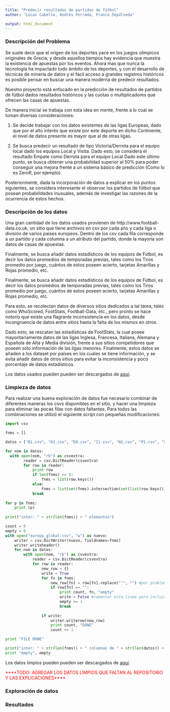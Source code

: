 ```yaml
---
title: "Predecir resultados de partidos de fútbol"
author: "Lucas Cabello, Andrés Ferrada, Franco Sepúlveda"

output: html_document
---
```


### Descripción del Problema
Se suele decir que el origen de los deportes yace en los juegos olímpicos originales de Grecia, y desde aquellos tiempos hay evidencia que muestra la existencia de apuestas por los eventos. Ahora mas que nunca la tecnología ha impactado todo ámbito de los deportes, y con el desarrollo de técnicas de minería de datos y el fácil acceso a grandes registros históricos es posible pensar en buscar una manera moderna de predecir resultados. 

Nuestro proyecto está enfocado en la predicción de resultados de partidos de fútbol dados resultados históricos y las cuotas o multiplicadores que ofrecen las casas de apuestas.

De manera inicial se trabaja con esta idea en mente, frente a lo cual se toman diversas 
consideraciones: 

1. Se decide trabajar con los datos existentes de las ligas Europeas, dado que por 
el alto interés que existe por este deporte en dicho Continente, el nivel de datos 
presente es mayor que al de otras ligas.

2. Se busca predecir un resultado de tipo Victoria/Derrota para el equipo local dado 
los equipos Local y Visita. Dado esto, se considera el resultado Empate como 
Derrota para el equipo Local 
Dado este último punto, se busca obtener una probabilidad superior al 50% para poder 
conseguir una mejora frente a un sistema básico de predicción (Como lo es ZeroR, por 
ejemplo).
 
Posteriormente, dada la incorporación de datos a explicar en los puntos siguientes, se 
considera interesante el observar los partidos de fútbol que posean probabilidades 
inusuales, además de investigar las razones de la ocurrencia de estos hechos. 

### Descripción de los datos
Una gran cantidad de los datos usados provienen de http://www.football-data.co.uk, un sitio que tiene archivos en csv por cada año y cada liga o división de varios países europeos. Dentro de los csv cada fila corresponde a un partido y cada columna a un atributo del partido, donde la mayoría son datos de casas de apuestas. 

Finalmente, se busca añadir datos estadísticos de los equipos de Fútbol, es decir los 
datos promedios de temporadas previas, tales como los Tiros promedio por juego, 
cuántos de estos poseen acierto, tarjetas Amarillas y Rojas promedio, etc. 
 
Finalmente, se busca añadir datos estadísticos de los equipos de Fútbol, es decir los 
datos promedios de temporadas previas, tales como los Tiros promedio por juego, 
cuántos de estos poseen acierto, tarjetas Amarillas y Rojas promedio, etc. 

Para esto, se recolectan datos de diversos sitios dedicados a tal tarea, tales como 
WhoScored, FootStats, Football-Data, etc., pero pronto se hace notorio que existe una 
flagrante inconsistencia en los datos, desde incongruencia de datos entre sitios hasta la 
falta de los mismos en otros.

Dado esto, se rescatan las estadísticas de FootStats, la cual posee mayoritariamente 
datos de las ligas Inglesa, Francesa, Italiana, Alemana y Española de Alta y Media 
división, frente a sus sitios competidores que poseen sólo información de las ligas 
menores. Finalmente, estos datos se añaden a los dataset por países en los cuales se 
tiene información, y se evita añadir datos de otros sitios para evitar la inconsistencia y 
poco porcentaje de datos estadísticos. 

Los datos usados pueden pueden ser descargados de [aquí](https://github.com/LucasCabello/DM/tree/master/datos).

### Limpieza de datos
Para realizar una buena exploración de datos fue necesario combinar de diferentes maneras los csvs disponibles en el sitio, y hacer una limpieza para eliminar las pocas filas con datos faltantes. Para todos las combinaciones se utilizó el siguiente script con pequeñas modificaciones:
```python
import csv

fnms = []

datos = ["B1.csv", "D1.csv", "E0.csv", "I1.csv", "N1.csv", "P1.csv", "SC0.csv", "SP1-1.csv", "T1.csv", "E0(1).csv", "E0(2).csv", "E0(3).csv", "E0(4).csv", "E0(5).csv", "E0(6).csv", "E0(7).csv", "E0(8).csv", "E0(9).csv", "E0(10).csv", "SC0(1).csv", "SC0(2).csv", "SC0(3).csv", "SC0(4).csv", "SC0(5).csv", "SC0(6).csv", "SC0(7).csv", "SC0(8).csv", "SC0(9).csv", "SC0(10).csv", "SC0(11).csv", "D1(1).csv", "D1(2).csv", "D1(3).csv", "D1(4).csv", "D1(5).csv", "D1(6).csv", "D1(7).csv", "D1(8).csv", "D1(9).csv", "D1(10).csv", "I1(1).csv", "I1(2).csv", "I1(3).csv", "I1(4).csv", "I1(5).csv", "I1(6).csv", "I1(7).csv", "I1(8).csv", "I1(9).csv", "I1(10).csv", "SP1(1).csv", "SP1(2).csv", "SP1(3).csv", "SP1(4).csv", "SP1(5).csv", "SP1(6).csv", "SP1(7).csv", "SP1(8).csv", "SP1(9).csv", "SP1(10).csv", "N1(1).csv", "N1(2).csv", "N1(3).csv", "N1(4).csv", "N1(5).csv", "N1(6).csv", "N1(7).csv", "N1(8).csv", "N1(9).csv", "N1(10).csv", "N1(11).csv", "B1(1).csv", "B1(2).csv", "B1(3).csv", "B1(4).csv", "B1(5).csv", "B1(6).csv", "B1(7).csv", "B1(8).csv", "B1(9).csv", "B1(10).csv", "B1(11).csv", "P1(1).csv", "P1(2).csv", "P1(3).csv", "P1(4).csv", "P1(5).csv", "P1(6).csv", "P1(7).csv", "P1(8).csv", "P1(9).csv", "P1(10).csv", "T1(1).csv", "T1(2).csv", "T1(3).csv", "T1(4).csv", "T1(5).csv", "T1(6).csv", "T1(7).csv", "T1(8).csv", "T1(9).csv", "T1(10).csv", "G1.csv", "G1(1).csv", "G1(2).csv", "G1(3).csv", "G1(4).csv", "G1(5).csv", "G1(6).csv", "G1(7).csv", "G1(8).csv", "G1(9).csv", "G1(10).csv", "F1.csv", "F1(1).csv", "F1(2).csv", "F1(3).csv", "F1(4).csv", "F1(5).csv", "F1(6).csv", "F1(7).csv", "F1(8).csv", "F1(9).csv", "F1(10).csv"]#remplazar por csvs relevantes

for nom in datos:
  with open(nom, "rb") as csvextra:
		reader = csv.DictReader(csvextra)
		for row in reader:
			print row
			if len(fnms) == 0:
				fnms = list(row.keys())
			else:
				fnms = list(set(fnms).intersection(set(list(row.keys()))))
			break
            
for p in fnms:
	print (p)
	
print("inter: " + str(len(fnms)) + " elementos")

count = 0
empty = 0
with open("europa_global.csv", "w") as nuevo:
	writer = csv.DictWriter(nuevo, fieldnames=fnms)
	writer.writeheader()
	for nom in datos:
		with open(nom, "rb") as csvextra:
			reader = csv.DictReader(csvextra)
			for row in reader:
				new_row = {}
				write = True
				for fn in fnms:
					new_row[fn] = row[fn].replace("'", "") #por problemas de formato con weka
					if row[fn] == "":
						print count, fn, "empty"
						write = False #comentar esta linea para incluir filas con espacios
						empty += 1
						break
				
				if write:
					writer.writerow(new_row)
					print count, "DONE"
					count += 1

print "FILE DONE"

print("inter: " + str(len(fnms)) + " columnas de " + str(len(datos)) + " archivos")
print "empty", empty
```

Los datos limpios pueden pueden ser descargados de [aquí](https://github.com/LucasCabello/DM/tree/master/datos_limpios).

<span style="color:red">****TODO: AGREGAR LOS DATOS LIMPIOS QUE FALTAN AL REPOSITORIO Y LAS EXPLICACIONES****</span>

### Exploración de datos
### Resultados
